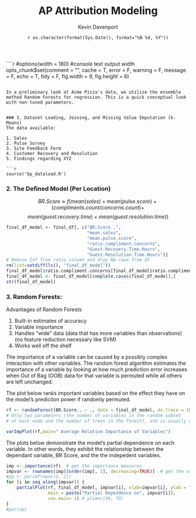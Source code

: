 % AP Attribution Modeling
% Kevin Davenport
% `r as.character(format(Sys.Date(), format="%B %d, %Y"))`

````r
#options(width = 180) #console text output width 
opts_chunk$set(comment = "", cache = T, error = F, warning = F, message = F, echo = T, tidy = F, fig.width = 9, fig.height = 6)

```

In a preliminary look at Acme Pizza's data, we utilize the ensemble method Random Forests for regression. This is a quick conceptual look with non-tuned parameters.


### 1. Dataset Loading, Joining, and Missing Value Imputation (k-Means)
The data available:  

1. Sales
2. Pulse Survey
3. Site Feedback Form
4. Customer Recovery and Resolution
5. Findings regarding XYZ

```r
source('bp_dataload.R')
```

### 2. The Defined Model (Per Location)
$$BR.Score \approx  f(mean(sales) + mean(pulse.score) + (compliments.count/concerns.count) +$$
$$mean(guest.recovery.time) + mean(guest.resolution.time))$$

```r
final_df_model <- final_df[, c("BR.Score..",
                               "mean.sales",
                               "mean.pulse.score",
                               "ratio.compliment.concerns",
                               "Guest.Recovery.Time.Hours",
                               "Guest.Resolution.Time.Hours")]
# Remove Inf from ratio column and drop NA rows from df
rm(list=setdiff(ls(), "final_df_model"))
final_df_model$ratio.compliment.concerns[final_df_model$ratio.compliment.concerns == "Inf" ] <- 0
final_df_model <- final_df_model[complete.cases(final_df_model),] 
str(final_df_model)
```

### 3. Random Forests:

Advantages of Random Forests

1. Built-in estimates of accuracy  
2. Variable importance  
3. Handles "wide" data (data that has more variables than observations) (no feature reduction necessary like SVM)  
4. Works well off the shelf  

The importance of a variable can be caused by a possibly complex interaction with other variables. The random forest algorithm estimates the importance of a variable by looking at how much prediction error increases when Out of Bag (OOB) data for that variable is permuted while all others are left unchanged. 

The plot below ranks important variables based on the effect they have on the model's prediction power if randomly permuted. 
  
```r
rf <- randomForest(BR.Score.. ~ ., data = final_df_model, do.trace = 100, importance = F, proximity = T)
# Only two parameters (the number of variables in the random subset
# at each node and the number of trees in the forest), and is usually not very sensitive to their values.  
```

```r
varImpPlot(rf,main=" Average Relative Importance of Variables")
```

The plots below demonstrate the model's partial dependence on each variable. In other words, they exhibit the relationship between the dependant variable, BR Score, and the the indepedent variables.

```r
imp <- importance(rf)  # get the importance measures
impvar <- rownames(imp)[order(imp[, 1], decreasing=TRUE)]  # get the sorted names
#op <- par(mfrow=c(2, 2))
for (i in seq_along(impvar)) {
    partialPlot(rf, final_df_model, impvar[i], xlab=impvar[i], ylab = "BR Score",
                main = paste("Partial Dependence on", impvar[i]), 
                cex.main= 1) # ylim=c(30, 70)
}
#par(op)
```


